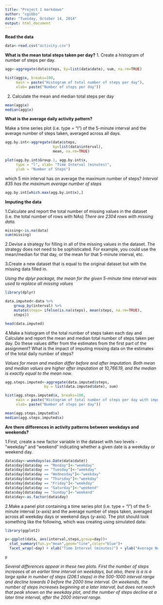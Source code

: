 ```yaml
---
title: "Project 1 markdown"
author: "cgibbs"
date: "Tuesday, October 14, 2014"
output: html_document
---
```

**Read the data**
```r
data<-read.csv("activity.csv")
```

**What is the mean total steps taken per day?**
1. Create a histogram of number of steps per day.
```r
agg<-aggregate(data$steps, by=list(data$date), sum, na.rm=TRUE)

hist(agg$x, breaks=100,
     main = paste("Histogram of total number of steps per day"), 
     xlab= paste("Number of steps per day"))
```

2. Calculate the mean and median total steps per day
```r
mean(agg$x)
median(agg$x)
```
**What is the average daily activity pattern?**

Make a time series plot (i.e. type = "l") 
of the 5-minute interval and the average number of steps
taken, averaged across all days.
```r
agg.by.int<-aggregate(data$steps,
                      by=list(data$interval), 
                      mean, na.rm=TRUE)

plot(agg.by.int$Group.1, agg.by.int$x,
     type = "l", xlab= "Time Interval (minutes)", 
     ylab = "Number of Steps")
```

which 5 min interval has on average the maximum number of steps? 
*Interval 835 has the maximum average number of steps*

```r
agg.by.int[which.max(agg.by.int$x),]
```
**Imputing the data**

1.Calculate and report the total number of missing values in the dataset (i.e. the total number of rows with NAs)
*There are 2304 rows with missing data.*

```r
missing<-is.na(data)
sum(missing)
```
2.Devise a strategy for filling in all of the missing values in the dataset. The strategy does not need to be sophisticated. For example, you could use the mean/median for that day, or the mean for that 5-minute interval, etc.

3.Create a new dataset that is equal to the original dataset but with the missing data filled in. 

*Using the dplyr package, the mean for the given 5-minute time interval was used to replace all missing values*
```r
library(dplyr)

data.imputed<-data %>% 
    group_by(interval) %>% 
    mutate(steps= ifelse(is.na(steps), mean(steps, na.rm=TRUE), 
    steps))

head(data.imputed)
```

4.Make a histogram of the total number of steps taken each day and Calculate and report the mean and median total number of steps taken per day. Do these values differ from the estimates from the first part of the assignment? What is the impact of imputing missing data on the estimates of the total daily number of steps? 

*Values for mean and median differ before and after imputation. Both mean and median values are higher after imputation at 10,766.19, and the median is exactly equal to the mean now.* 

```r
agg.steps.imputed<-aggregate(data.imputed$steps, 
                  by = list(data.imputed$date), sum)

hist(agg.steps.imputed$x, breaks=100, 
     main = paste("Histogram of total number of steps per day with imputed data"), 
     xlab= paste("Number of steps per day"))

mean(agg.steps.imputed$x)
median(agg.steps.imputed$x)
```
**Are there differences in activity patterns between weekdays and weekends?**

1.First, create a new factor variable in the dataset with two levels - "weekday" and "weekend" indicating whether a given date is a weekday or weekend day.
```r
data$day<-weekdays(as.Date(data$date))
data$day[data$day == "Monday"]<-"weekday"
data$day[data$day == "Tuesday"]<-"weekday"
data$day[data$day == "Wednesday"]<-"weekday"
data$day[data$day == "Thursday"]<-"weekday"
data$day[data$day == "Friday"]<-"weekday"
data$day[data$day == "Saturday"]<-"weekend"
data$day[data$day == "Sunday"]<-"weekend"
data$day<-as.factor(data$day)
```

2.Make a panel plot containing a time series plot (i.e. type = "l") of the 5-minute interval (x-axis) and the average number of steps taken, averaged across all weekday days or weekend days (y-axis). The plot should look something like the following, which was creating using simulated data:

```r
library(ggplot2)

p<-ggplot(data, aes(interval,steps,group=day))+
  stat_summary(fun.y="mean",geom="line",color="blue")+
  facet_wrap(~day) + xlab("Time Interval (minutes)") + ylab("Average Number of Steps")

p
```

*Several differences appear in these two plots. First the number of steps increases at an earlier time interval on weekdays, but also, there is a is a large spike in number of steps (206.1 steps) in the 500-1000 interval range and decline towards 0 before the 2000 time interval.  On weekends, the number of steps increases beginning at a later interval, but does not reach that peak shown on the weekday plot, and the number of steps decline at a later time interval, after the 2000 interval range.*